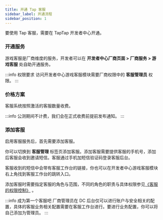 ```yaml
---
title: 开通 Tap 客服
sidebar_label: 开通流程
sidebar_position: 1
---
```


要使用 Tap 客服，需要在 TapTap 开发者中心开通。

### 开通服务

游戏客服是厂商维度的服务，开发者可以在 **开发者中心厂商页面 > 厂商服务 > 游戏客服** 处自助开通服务。

:::info 权限要求
访问开发者中心游戏客服模块需要厂商权限中的 **客服管理员** 权限。
:::

### 价格方案

客服系统按照激活的客服数量收费。

:::info
公测期间不计费，我们会在正式收费前提前发布通知。
:::

### 添加客服

启用客服服务后，首先需要添加客服。

你可以切换到 **客服管理** 标签页添加客服。添加客服需要提供客服的手机号，添加后客服会收到邀请短信。客服通过手机加短信验证码登录客服后台。

客服收到的短信中会带有客服工作台的链接，你也可以在开发者中心游戏客服模块右上角找到客服工作台的跳转入口。

添加客服时需要指定客服的角色与范围，不同的角色的职责与具体权限参见[《客服的权限控制》](/sdk/tap-support/features/roles/) 。

:::info 成为第一个客服吧
厂商管理员在 DC 后台仅可以进行账户与安全相关的配置，具体的客服业务相关配置需要在客服工作台进行。要进行业务配置，你可以将自己添加为管理员。
:::
